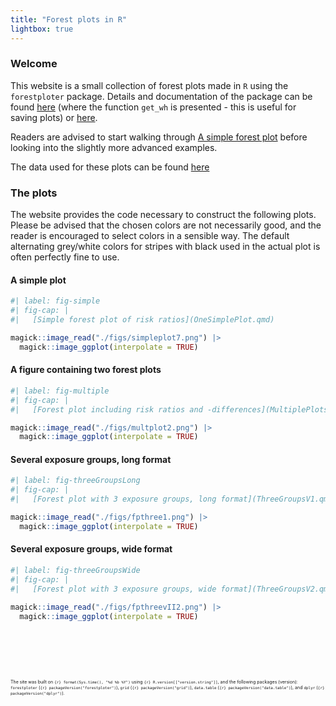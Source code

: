 ```yaml
---
title: "Forest plots in R"
lightbox: true
---
```


### Welcome

This website is a small collection of forest plots made in `R` using the `forestploter` package. Details and documentation of the package can be found [here](https://cran.r-project.org/web/packages/forestploter/vignettes/forestploter-intro.html) (where the function `get_wh` is presented - this is useful for saving plots) or [here](https://github.com/adayim/forestploter).

Readers are advised to start walking through [A simple forest plot](OneSimplePlot.qmd) before looking into the slightly more advanced examples.

The data used for these plots can be found [here](https://github.com/tjuheide/ForestPlotR/tree/main/data)

### The plots

The website provides the code necessary to construct the following plots. Please be advised that the chosen colors are not necessarily good, and the reader is encouraged to select colors in a sensible way. The default alternating grey/white colors for stripes with black used in the actual plot is often perfectly fine to use.

#### A simple plot

```r
#| label: fig-simple
#| fig-cap: |
#|   [Simple forest plot of risk ratios](OneSimplePlot.qmd)

magick::image_read("./figs/simpleplot7.png") |>
  magick::image_ggplot(interpolate = TRUE)
```

#### A figure containing two forest plots

```r
#| label: fig-multiple
#| fig-cap: |
#|   [Forest plot including risk ratios and -differences](MultiplePlots.qmd)

magick::image_read("./figs/multplot2.png") |>
  magick::image_ggplot(interpolate = TRUE)
```

#### Several exposure groups, long format

```r
#| label: fig-threeGroupsLong
#| fig-cap: |
#|   [Forest plot with 3 exposure groups, long format](ThreeGroupsV1.qmd)

magick::image_read("./figs/fpthree1.png") |>
  magick::image_ggplot(interpolate = TRUE)
```

#### Several exposure groups, wide format

```r
#| label: fig-threeGroupsWide
#| fig-cap: |
#|   [Forest plot with 3 exposure groups, wide format](ThreeGroupsV2.qmd)

magick::image_read("./figs/fpthreevII2.png") |>
  magick::image_ggplot(interpolate = TRUE)
```

\
\
\

```r

```
::: {style="font-size: 50%;"}
The site was built on `{r} format(Sys.time(), "%d %b %Y")` using `{r} R.version[["version.string"]]`, and the following packages (version): `forestploter` (`{r} packageVersion("forestploter")`), `grid` (`{r} packageVersion("grid")`), `data.table` (`{r} packageVersion("data.table")`), and `dplyr` (`{r} packageVersion("dplyr")`).
:::
